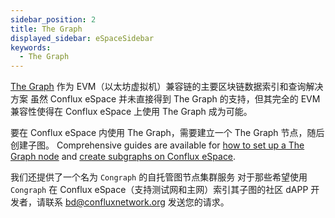 ```yaml
---
sidebar_position: 2
title: The Graph
displayed_sidebar: eSpaceSidebar
keywords:
  - The Graph
---
```


[The Graph](https://thegraph.com/) 作为 EVM（以太坊虚拟机）兼容链的主要区块链数据索引和查询解决方案 虽然 Conflux eSpace 并未直接得到 The Graph 的支持，但其完全的 EVM 兼容性使得在 Conflux eSpace 上使用 The Graph 成为可能。

要在 Conflux eSpace 内使用 The Graph，需要建立一个 The Graph 节点，随后创建子图。 Comprehensive guides are available for [how to set up a The Graph node](./setup-graph-node.md) and [create subgraphs on Conflux eSpace](/docs/espace/tutorials/graph/create-subgraphs).

我们还提供了一个名为 `Congraph` 的自托管图节点集群服务 对于那些希望使用 `Congraph` 在 Conflux eSpace（支持测试网和主网）索引其子图的社区 dAPP 开发者，请联系 bd@confluxnetwork.org 发送您的请求。

